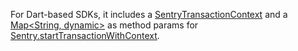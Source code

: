 For Dart-based SDKs, it includes a [SentryTransactionContext](https://pub.dev/documentation/sentry/6.1.0-alpha.1/sentry_io/SentryTransactionContext-class.html) and a [Map<String, dynamic>](https://api.dart.dev/stable/2.14.1/dart-core/Map-class.html) as method params for [Sentry.startTransactionWithContext](https://pub.dev/documentation/sentry/6.1.0-alpha.1/sentry_io/Sentry/startTransactionWithContext.html).
